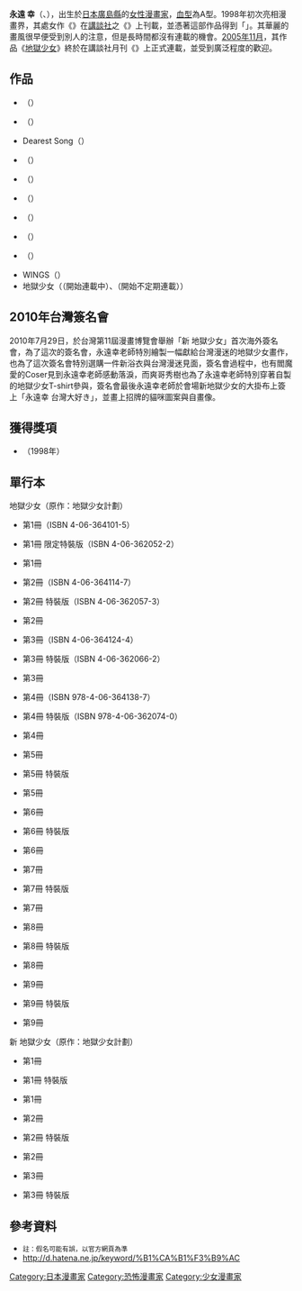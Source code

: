 {{japanese|japanese=永遠 幸|kana=えとお みゆき|romaji=Etoo Miyuki}}

'''永遠 幸'''（{{lang|ja|えとお みゆき}}、{{bd||7月3日|catIdx=E}}），出生於[[日本|日本]][[廣島縣|廣島縣]]的[[女性|女性]][[漫畫家|漫畫家]]，[[血型|血型]]為A型。1998年初次亮相漫畫界，其處女作《{{lang|ja|リラの花言葉}}》在[[講談社|講談社]]之《{{lang|ja|[[なかよし|なかよし]] 1998年 4月号増刊}}》上刊載，並憑著這部作品得到「{{lang|ja|第25回なかよし新人漫画賞 準入選}}」。其華麗的畫風很早便受到別人的注意，但是長時間都沒有連載的機會。[[2005年11月|2005年11月]]，其作品《[[地獄少女|地獄少女]]》終於在講談社月刊《{{lang|ja|なかよし}}》上正式連載，並受到廣泛程度的歡迎。

{{漫畫}}

==作品==
*{{lang|ja|リラの花言葉}}（{{lang|ja|なかよし 1998年4月号増刊}}）
*{{lang|ja|シオン　－夏の翼－}}（{{lang|ja|なかよし 1998年8月号増刊}}）
*Dearest Song（{{lang|ja|なかよし 2000年2月号増刊}}）
*{{lang|ja|チェリーベラドンナ}}（{{lang|ja|なかよし 2000年4月号増刊}}）
*{{lang|ja|標的　-17-}}（{{lang|ja|なかよし 2000年8月号増刊}}）
*{{lang|ja|少女人魚}}（{{lang|ja|なかよし 2000年11月号}}）
*{{lang|ja|セレブレイト!}}（{{lang|ja|なかよし 2001年4月号増刊、2001年8月号、2001年8月号増刊、2001年11月号、2002年3月号}}）
*{{lang|ja|コンチキショー!}}（{{lang|ja|なかよし 2002年4月号増刊、2002年8月号増刊}}）
*{{lang|ja|スノーアゲイン}}（{{lang|ja|なかよし 2003年1月号増刊}}）
*WINGS（{{lang|ja|なかよし 2003年4月号増刊}}）
*地獄少女（{{lang|ja|なかよし}}（{{lang|ja|2005年11月号}}開始連載中）、{{lang|ja|なかよしラブリー}}（{{lang|ja|2005年秋の号}}開始不定期連載））


==2010年台灣簽名會==
2010年7月29日，於台灣第11屆漫畫博覽會舉辦「新 地獄少女」首次海外簽名會，為了這次的簽名會，永遠幸老師特別繪製一幅獻給台灣漫迷的地獄少女畫作，也為了這次簽名會特別選購一件新浴衣與台灣漫迷見面，簽名會過程中，也有閻魔愛的Coser見到永遠幸老師感動落淚，而爽哥秀樹也為了永遠幸老師特別穿著自製的地獄少女T-shirt參與，簽名會最後永遠幸老師於會場新地獄少女的大掛布上簽上「永遠幸 台灣大好き」，並畫上招牌的貓咪圖案與自畫像。

==獲得獎項== 
*{{lang|ja|第25回なかよし新人漫画賞 準入選}}（1998年）

==單行本==
地獄少女（原作：地獄少女計劃）
*{{ja}}第1冊（ISBN 4-06-364101-5）
*{{ja}}第1冊 限定特裝版（ISBN 4-06-362052-2）
*{{中文}}第1冊
*{{ja}}第2冊（ISBN 4-06-364114-7）
*{{ja}}第2冊 特裝版（ISBN 4-06-362057-3）
*{{中文}}第2冊 
*{{ja}}第3冊（ISBN 4-06-364124-4） 
*{{ja}}第3冊 特裝版（ISBN 4-06-362066-2）
*{{中文}}第3冊
*{{ja}}第4冊（ISBN 978-4-06-364138-7）
*{{ja}}第4冊 特裝版（ISBN 978-4-06-362074-0）
*{{中文}}第4冊
*{{ja}}第5冊
*{{ja}}第5冊 特裝版
*{{中文}}第5冊
*{{ja}}第6冊
*{{ja}}第6冊 特裝版
*{{中文}}第6冊
*{{ja}}第7冊
*{{ja}}第7冊 特裝版
*{{中文}}第7冊
*{{ja}}第8冊
*{{ja}}第8冊 特裝版
*{{中文}}第8冊
*{{ja}}第9冊
*{{ja}}第9冊 特裝版
*{{中文}}第9冊

新 地獄少女（原作：地獄少女計劃）
*{{ja}}第1冊
*{{ja}}第1冊 特裝版
*{{中文}}第1冊
*{{ja}}第2冊
*{{ja}}第2冊 特裝版
*{{中文}}第2冊
*{{ja}}第3冊
*{{ja}}第3冊 特裝版

==參考資料== 

*[http://www.tails-room.com/Nakayoshi/sakka.cgi?name=永遠幸 {{lang|ja|なかよし漫画家/永遠幸さんデータ}}] {{Wayback|url=http://www.tails-room.com/Nakayoshi/sakka.cgi?name=%E6%B0%B8%E9%81%A0%E5%B9%B8 |date=20191031044209 }}<small>註：假名可能有誤，以官方網頁為準</small>
*http://d.hatena.ne.jp/keyword/%B1%CA%B1%F3%B9%AC {{Wayback|url=http://d.hatena.ne.jp/keyword/%B1%CA%B1%F3%B9%AC |date=20191102152518 }}

{{DEFAULTSORT:Etoo Miyuki}}
[[Category:日本漫畫家|Category:日本漫畫家]]
[[Category:恐怖漫畫家|Category:恐怖漫畫家]]
[[Category:少女漫畫家|Category:少女漫畫家]]